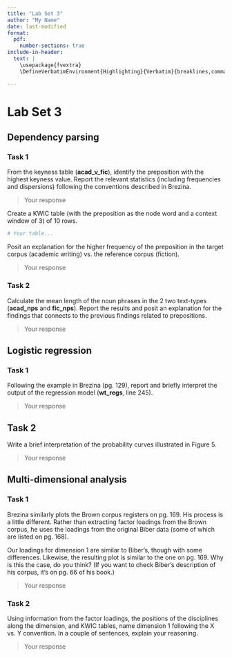 ```yaml
---
title: "Lab Set 3"
author: "My Name"
date: last-modified
format:
  pdf:
    number-sections: true
include-in-header: 
  text: |
    \usepackage{fvextra}
    \DefineVerbatimEnvironment{Highlighting}{Verbatim}{breaklines,commandchars=\\\{\}}

---
```


# Lab Set 3

## Dependency parsing

### Task 1

From the keyness table (**acad_v_fic**), identify the preposition with the highest keyness value. Report the relevant statistics (including frequencies and dispersions) following the conventions described in Brezina.

> Your response

Create a KWIC table (with the preposition as the node word and a context window of 3) of 10 rows.

```r
# Your table...
```

Posit an explanation for the higher frequency of the preposition in the target corpus (academic writing) vs. the reference corpus (fiction).

> Your response

### Task 2

Calculate the mean length of the noun phrases in the 2 two text-types (**acad_nps** and **fic_nps**). Report the results and posit an explanation for the findings that connects to the previous findings related to prepositions.

> Your response

## Logistic regression

### Task 1

Following the example in Brezina (pg. 129), report and briefly interpret the output of the regression model  (**wt_regs**, line 245).

> Your response

## Task 2

Write a brief interpretation of the probability curves illustrated in Figure 5.

> Your response

## Multi-dimensional analysis

### Task 1

Brezina similarly plots the Brown corpus registers on pg. 169. His process is a little different. Rather than extracting factor loadings from the Brown corpus, he uses the loadings from the original Biber data (some of which are listed on pg. 168).

Our loadings for dimension 1 are similar to Biber's, though with some differences. Likewise, the resulting plot is similar to the one on pg. 169. Why is this the case, do you think? (If you want to check Biber's description of his corpus, it's on pg. 66 of his book.)

> Your response

### Task 2

Using information from the factor loadings, the positions of the disciplines along the dimension, and KWIC tables, name dimension 1 following the X vs. Y convention. In a couple of sentences, explain your reasoning.

> Your response

